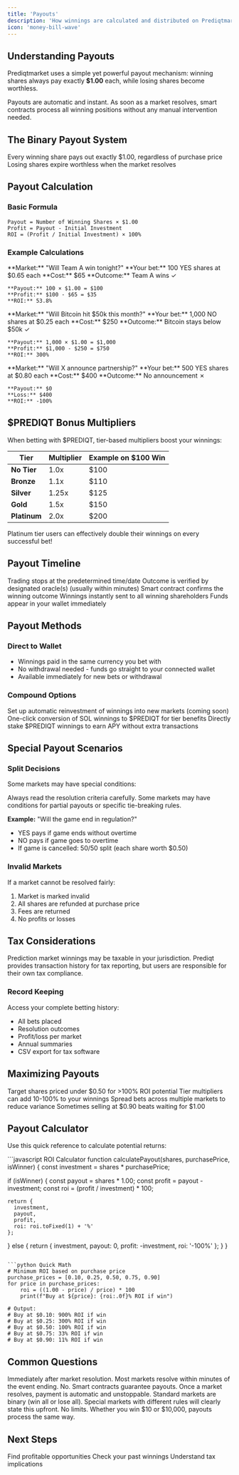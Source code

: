 ```yaml
---
title: 'Payouts'
description: 'How winnings are calculated and distributed on Prediqtmarket'
icon: 'money-bill-wave'
---
```


## Understanding Payouts

Prediqtmarket uses a simple yet powerful payout mechanism: winning shares always pay exactly **$1.00** each, while losing shares become worthless.

<Note>
  Payouts are automatic and instant. As soon as a market resolves, smart contracts process all winning positions without any manual intervention needed.
</Note>

## The Binary Payout System

<CardGroup cols={2}>
  <Card title="Winning Shares = $1.00" icon="check-circle" color="#299EFF">
    Every winning share pays out exactly $1.00, regardless of purchase price
  </Card>
  <Card title="Losing Shares = $0.00" icon="x-circle" color="#299EFF">
    Losing shares expire worthless when the market resolves
  </Card>
</CardGroup>

## Payout Calculation

### Basic Formula

```
Payout = Number of Winning Shares × $1.00
Profit = Payout - Initial Investment
ROI = (Profit / Initial Investment) × 100%
```

### Example Calculations

<Tabs>
  <Tab title="Example 1: Small Win">
    **Market:** "Will Team A win tonight?"
    **Your bet:** 100 YES shares at $0.65 each
    **Cost:** $65
    **Outcome:** Team A wins ✓
    
    **Payout:** 100 × $1.00 = $100
    **Profit:** $100 - $65 = $35
    **ROI:** 53.8%
  </Tab>
  <Tab title="Example 2: Large Win">
    **Market:** "Will Bitcoin hit $50k this month?"
    **Your bet:** 1,000 NO shares at $0.25 each
    **Cost:** $250
    **Outcome:** Bitcoin stays below $50k ✓
    
    **Payout:** 1,000 × $1.00 = $1,000
    **Profit:** $1,000 - $250 = $750
    **ROI:** 300%
  </Tab>
  <Tab title="Example 3: Loss">
    **Market:** "Will X announce partnership?"
    **Your bet:** 500 YES shares at $0.80 each
    **Cost:** $400
    **Outcome:** No announcement ✗
    
    **Payout:** $0
    **Loss:** $400
    **ROI:** -100%
  </Tab>
</Tabs>

## $PREDIQT Bonus Multipliers

When betting with $PREDIQT, tier-based multipliers boost your winnings:

| Tier | Multiplier | Example on $100 Win |
|------|------------|---------------------|
| **No Tier** | 1.0x | $100 |
| **Bronze** | 1.1x | $110 |
| **Silver** | 1.25x | $125 |
| **Gold** | 1.5x | $150 |
| **Platinum** | 2.0x | $200 |

<Callout type="success" emoji="💎">
  Platinum tier users can effectively double their winnings on every successful bet!
</Callout>

## Payout Timeline

<Steps>
  <Step title="Market Closes" icon="1">
    Trading stops at the predetermined time/date
  </Step>
  <Step title="Oracle Verification" icon="2">
    Outcome is verified by designated oracle(s) (usually within minutes)
  </Step>
  <Step title="Resolution Confirmation" icon="3">
    Smart contract confirms the winning outcome
  </Step>
  <Step title="Automatic Distribution" icon="4">
    Winnings instantly sent to all winning shareholders
  </Step>
  <Step title="Wallet Credit" icon="5">
    Funds appear in your wallet immediately
  </Step>
</Steps>

## Payout Methods

### Direct to Wallet
- Winnings paid in the same currency you bet with
- No withdrawal needed - funds go straight to your connected wallet
- Available immediately for new bets or withdrawal

### Compound Options
<AccordionGroup>
  <Accordion title="Auto-Reinvest" icon="rotate">
    Set up automatic reinvestment of winnings into new markets (coming soon)
  </Accordion>
  <Accordion title="Convert to $PREDIQT" icon="arrows-rotate">
    One-click conversion of SOL winnings to $PREDIQT for tier benefits
  </Accordion>
  <Accordion title="Stake Winnings" icon="lock">
    Directly stake $PREDIQT winnings to earn APY without extra transactions
  </Accordion>
</AccordionGroup>

## Special Payout Scenarios

### Split Decisions

Some markets may have special conditions:

<Warning>
  Always read the resolution criteria carefully. Some markets may have conditions for partial payouts or specific tie-breaking rules.
</Warning>

**Example:** "Will the game end in regulation?"
- YES pays if game ends without overtime
- NO pays if game goes to overtime
- If game is cancelled: 50/50 split (each share worth $0.50)

### Invalid Markets

If a market cannot be resolved fairly:
1. Market is marked invalid
2. All shares are refunded at purchase price
3. Fees are returned
4. No profits or losses

## Tax Considerations

<Note>
  Prediction market winnings may be taxable in your jurisdiction. Prediqt provides transaction history for tax reporting, but users are responsible for their own tax compliance.
</Note>

### Record Keeping

Access your complete betting history:
- All bets placed
- Resolution outcomes
- Profit/loss per market
- Annual summaries
- CSV export for tax software

## Maximizing Payouts

<CardGroup cols={2}>
  <Card title="Buy Low" icon="chart-line-down">
    Target shares priced under $0.50 for >100% ROI potential
  </Card>
  <Card title="Use $PREDIQT" icon="coin">
    Tier multipliers can add 10-100% to your winnings
  </Card>
  <Card title="Volume Betting" icon="layer-group">
    Spread bets across multiple markets to reduce variance
  </Card>
  <Card title="Early Exit" icon="door-open">
    Sometimes selling at $0.90 beats waiting for $1.00
  </Card>
</CardGroup>

## Payout Calculator

Use this quick reference to calculate potential returns:

<CodeGroup>
```javascript ROI Calculator
function calculatePayout(shares, purchasePrice, isWinner) {
  const investment = shares * purchasePrice;
  
  if (isWinner) {
    const payout = shares * 1.00;
    const profit = payout - investment;
    const roi = (profit / investment) * 100;
    
    return {
      investment,
      payout,
      profit,
      roi: roi.toFixed(1) + '%'
    };
  } else {
    return {
      investment,
      payout: 0,
      profit: -investment,
      roi: '-100%'
    };
  }
}
```

```python Quick Math
# Minimum ROI based on purchase price
purchase_prices = [0.10, 0.25, 0.50, 0.75, 0.90]
for price in purchase_prices:
    roi = ((1.00 - price) / price) * 100
    print(f"Buy at ${price}: {roi:.0f}% ROI if win")

# Output:
# Buy at $0.10: 900% ROI if win
# Buy at $0.25: 300% ROI if win
# Buy at $0.50: 100% ROI if win
# Buy at $0.75: 33% ROI if win
# Buy at $0.90: 11% ROI if win
```
</CodeGroup>

## Common Questions

<AccordionGroup>
  <Accordion title="When do I receive my payout?" icon="clock">
    Immediately after market resolution. Most markets resolve within minutes of the event ending.
  </Accordion>
  <Accordion title="Can payouts fail?" icon="triangle-exclamation">
    No. Smart contracts guarantee payouts. Once a market resolves, payment is automatic and unstoppable.
  </Accordion>
  <Accordion title="What about partial wins?" icon="chart-pie">
    Standard markets are binary (win all or lose all). Special markets with different rules will clearly state this upfront.
  </Accordion>
  <Accordion title="Are there payout limits?" icon="gauge-high">
    No limits. Whether you win $10 or $10,000, payouts process the same way.
  </Accordion>
</AccordionGroup>

## Next Steps

<CardGroup cols={3}>
  <Card
    title="View Live Markets"
    icon="chart-mixed"
    href="https://prediqtmarket.com"
  >
    Find profitable opportunities
  </Card>
  <Card
    title="Payout History"
    icon="clock-rotate-left"
    href="https://prediqtmarket.com/history"
  >
    Check your past winnings
  </Card>
  <Card
    title="Tax Guide"
    icon="file-invoice-dollar"
    href="/resources/tax-guide"
  >
    Understand tax implications
  </Card>
</CardGroup> 